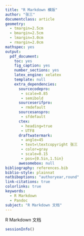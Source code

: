 ```yaml
---
title: "R Markdown 模版"
author: "张三"
documentclass: article
geometry:
  - tmargin=2.5cm
  - bmargin=2.5cm
  - lmargin=3.0cm
  - rmargin=2.0cm
mathspec: yes
output: 
  pdf_document: 
    toc: yes
    fig_caption: yes
    number_sections: yes
    latex_engine: xelatex
    template: null
    extra_dependencies:
      sourcecodepro:
       - scale=0.85
       - semibold
      sourceserifpro:
       - rmdefault
      sourcesanspro:
       - sfdefault
      ctex:
       - heading=true
       - UTF8
      draftwatermark:
       - angle=45
       - text=\textcopyright 张三
       - color=gray
       - scale=0.15
       - pos={0.5in,1.5in}
      awesomebox: null
bibliography: references.bib
biblio-style: plainnat
natbiboptions: "authoryear,round"
link-citations: true
colorlinks: true
keywords: 
  - R Markdown
  - Pandoc
subject: "R Markdown 文档"
---
```


R Markdown 文档

```r
sessionInfo()
```
